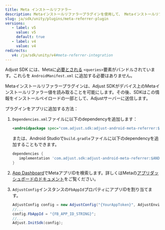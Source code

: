 ```yaml
---
title: Meta インストールリファラー
description: Metaインストールリファラープラグインを使用して、 Metaインストールリファラー情報をAdjustに送信します。
slug: ja/sdk/unity/plugins/meta-referrer-plugin
versions:
   - label: v5
     value: v5
     default: true
   - label: v4
     value: v4
redirects:
   v4: /ja/sdk/unity/v4#meta-referrer-integration
---
```


<Callout type="note">

Adjust SDK には、Metaに[必要とされる](https://developers.facebook.com/docs/app-ads/meta-install-referrer#step-1--add-the-meta-apps) `<queries>`要素がバンドルされています。これらを `AndroidManifest.xml` に追加する必要はありません。

</Callout>

Metaインストールリファラープラグインは、Adjust SDKがデバイス上のMetaインストールリファラー値を読み取ることを可能にします。その後、SDKはこの情報をインストールペイロードの一部として、Adjustサーバーに送信します。

プラグインをアプリに追加する方法：

1. `Dependencies.xml`ファイルに以下のdependencyを追加します：

   ```xml
   <androidpackage spec="com.adjust.sdk:adjust-android-meta-referrer:$ANDROID_V5_VERSION"></androidPackage>
   ```

   または、Android Studioで`build.gradle`ファイルに以下のdependencyを追加することもできます。

   ```groovy
   dependencies {
      implementation 'com.adjust.sdk:adjust-android-meta-referrer:$ANDROID_V5_VERSION'
   }
   ```

2. [App Dashboard](https://developers.facebook.com/apps)でMetaアプリIDを検索します。詳しくはMetaの[アプリダッシュボードのドキュメント](https://developers.facebook.com/docs/development/create-an-app/app-dashboard)をご覧ください。

3. `AdjustConfig`インスタンスの`FbAppId`プロパティにアプリIDを割り当てます。

   ```cs
   AdjustConfig config = new AdjustConfig("{YourAppToken}", AdjustEnvironment.Sandbox);
   //...
   config.FbAppId = "{FB_APP_ID_STRING}";
   //...
   Adjust.InitSdk(config);
   ```
